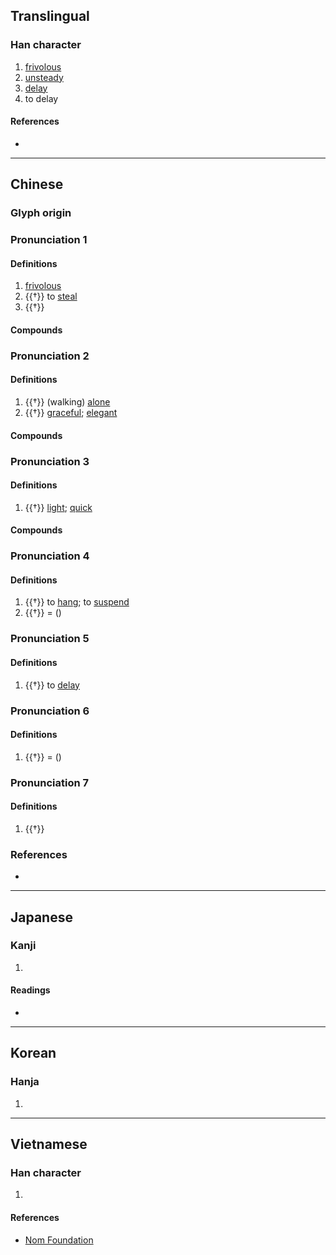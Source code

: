 {{character info/new}}
==Translingual==

===Han character===
{{Han char|rn=9|rad=人|as=06|sn=8|four=22213|canj=OLMO|ids=⿰亻兆}}

# [[frivolous]]
# [[unsteady]]
# [[delay]]
# to delay

====References====
* {{Han ref|kx=0100.300|dkj=00569|dj=0213.080|hdz=10150.050|uh=4F7B|ud=20347|bh=A8D9|bd=43225}}

----

==Chinese==
{{zh-forms}}

===Glyph origin===
{{Han etym}}

===Pronunciation 1===
{{zh-pron
|m=tiāo
|c=tiu4,tiu1
|mc=y
|oc=y
|cat=a,v
}}

====Definitions====
{{zh-hanzi}}

# [[frivolous]]
# {{†}} to [[steal]]
# {{†}} {{zh-alt-form|*挑}}

====Compounds====
{{zh-der|佻佻|佻㒓|佻巧|佻脫|佻薄|佻達|躁佻|輕佻}}

===Pronunciation 2===
{{zh-pron
|m=tiáo
|c=tiu4
|mc=2
|oc=2
|cat=a
}}

====Definitions====
{{zh-hanzi}}

# {{†}} (walking) [[alone]]
# {{†}} [[graceful]]; [[elegant]]

====Compounds====
{{zh-der|佻皮|佻佻|佻身飛鏃}}

===Pronunciation 3===
{{zh-pron
|m=tiào
|cat=a
}}

====Definitions====
{{zh-hanzi}}

# {{†}} [[light]]; [[quick]]

====Compounds====
{{zh-der|佻然|佻剽}}

===Pronunciation 4===
{{zh-pron
|m=diǎo
|cat=v
}}

====Definitions====
{{zh-hanzi}}

# {{†}} to [[hang]]; to [[suspend]]
# {{†}} = {{zh-l|*遠}} (''{{w|Jiyun}}'')

===Pronunciation 5===
{{zh-pron
|m=yáo
|cat=v
}}

====Definitions====
{{zh-hanzi}}

# {{†}} to [[delay]]

===Pronunciation 6===
{{zh-pron
|m=dào
|cat=
}}

====Definitions====
{{zh-hanzi}}

# {{†}} = {{zh-l|*傲}} (''{{w|Jiyun}}'')

===Pronunciation 7===
{{zh-pron
|m=zhào
|cat=
}}

====Definitions====
{{zh-hanzi}}

# {{†}} {{zh-alt-form|*肇}}

===References===
* {{R:yue:Hanzi}}

----

==Japanese==

===Kanji===
{{ja-kanji|grade=|rs=人06}}

# {{defn|lang=ja|sort=人06}}

====Readings====
* {{ja-readings
|goon=じょう
|kanon=ちょう
|kun=かる-い}}

----

==Korean==

===Hanja===
{{ko-hanja|hangeul=조|rv=jo|mr=cho}}

# {{defn|lang=ko|sort=人06}}

----

==Vietnamese==

===Han character===
{{vi-hantu|[[điêu]], [[đào]], [[diêu]]|rs=人06}}

# {{defn|lang=vi|sort=人06}}

====References====
* [http://nomfoundation.org/common/nom_details.php?codepoint=4f7b Nom Foundation]